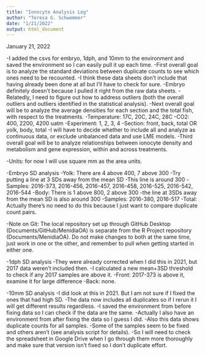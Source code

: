 ```yaml
---
title: "Ionocyte Analysis Log"
author: "Teresa G. Schwemmer"
date: "1/21/2022"
output: html_document
---
```


January 21, 2022

-I added the csvs for embryo, 1dph, and 10mm to the environment and saved the environment so I can easily pull it up each time. 
-First overall goal is to analyze the standard deviations between duplicate counts to see which ones need to be recounted. 
    -I think these data sheets don't include that having already been done at all but I'll have to check for sure. 
    -Embryo definitely doesn't because I pulled it right from the raw data sheets. 
    -Relatedly, I need to figure out how to address outliers (both the overall outliers and outliers identified in the statistical analysis). 
-Next overall goal will be to analyze the average densities for each section and the total fish, with respect to the treatments. 
    -Temperature: 17C, 20C, 24C, 28C
    -CO2: 400, 2200, 4200 uatm
    -Experiment: 1, 2, 3, 4 
    -Section: front, back, total OR yolk, body, total
    -I will have to decide whether to include all and analyze as continuous data, or exclude unbalanced data and use LME models. 
-Third overall goal will be to analyze relationships between ionocyte density and metabolism and gene expression, within and across treatments. 

-Units: for now I will use square mm as the area units. 

-Embryo SD analysis
    -Yolk: There are 4 above 400, 7 above 300
      -Try putting a line at 3 SDs away from the mean SD
      -This line is around 300
      -Samples: 2016-373, 2016-456, 2016-457, 2016-458, 2016-525, 2016-542, 2016-544
    -Body: There is 1 above 800, 2 above 300
      -the line at 3SDs away from the mean SD is also around 300
      -Samples: 2016-380, 2016-517
    -Total: Actually there's no need to do this because I just want to compare duplicate count pairs. 
    
-Note on Git: The local repository set up through GitHub Desktop (Documents/GitHub/MenidiaOA) is separate from the R Project repository (Documents/MenidiaOA). Do not make changes to both at the same time, just work in one or the other, and remember to pull when getting started in either one. 

-1dph SD analysis
    -They were already corrected when I did this in 2021, but 2017 data weren't included then. 
    -I calculated a new mean+3SD threshold to check if any 2017 samples are above it. 
    -Front: 2017-373 is above it, examine it for large difference
    -Back: none. 
    
-10mm SD analysis
    -I did look at this in 2021. But I am not sure if I fixed the ones that had high SD. 
    -The data now includes all duplicates so if I rerun it I will get different results regardless.
    -I saved the environment from before fixing data so I can check if the data are the same. 
    -Actually I also have an environment from after fixing the data so I guess I did. 
    -Also this data shows duplicate counts for all samples. 
    -Some of the samples seem to be fixed and others aren't (see analysis script for details). 
    -So I will need to check the spreadsheet in Google Drive when I go through them more thoroughly and make sure that version isn't fixed so I don't duplicate effort. 

